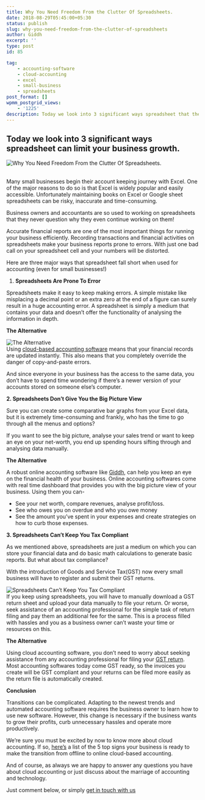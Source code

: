 ```yaml
---
title: Why You Need Freedom From the Clutter Of Spreadsheets.
date: 2018-08-29T05:45:00+05:30
status: publish
slug: why-you-need-freedom-from-the-clutter-of-spreadsheets
author: Giddh
excerpt: ''
type: post
id: 85

tag:
    - accounting-software
    - cloud-accounting
    - excel
    - small-business
    - spreadsheets
post_format: []
wpmm_postgrid_views:
    - '1225'
description: Today we look into 3 significant ways spreadsheet that they never question why they even continue working on them!
---
```

 Today we look into 3 significant ways spreadsheet can limit your business growth. 
-----------------------------------------------------------------------------------

<img class="wp-block-image size-large" src = "../../img/blog/1_AT0tumhju0dFqrVfwr0SGA.webp" alt="Why You Need Freedom From the Clutter Of Spreadsheets." />

<br />Many small businesses begin their account keeping journey with Excel. One of the major reasons to do so is that Excel is widely popular and easily accessible. Unfortunately maintaining books on Excel or Google sheet spreadsheets can be risky, inaccurate and time-consuming.

Business owners and accountants are so used to working on spreadsheets that they never question why they even continue working on them!

Accurate financial reports are one of the most important things for running your business efficiently. Recording transactions and financial activities on spreadsheets make your business reports prone to errors. With just one bad call on your spreadsheet cell and your numbers will be distorted.

Here are three major ways that spreadsheet fall short when used for accounting (even for small businesses!)

1. **Spreadsheets Are Prone To Error**

Spreadsheets make it easy to keep making errors. A simple mistake like misplacing a decimal point or an extra zero at the end of a figure can surely result in a huge accounting error. A spreadsheet is simply a medium that contains your data and doesn’t offer the functionality of analysing the information in depth.

**The Alternative**

<img class="wp-block-image size-large" src = "../../img/blog/1_BQg4C3pqp_4WCcXAeB3IFg.webp" alt="The Alternative" /><br />
Using [cloud-based accounting software](https://giddh.com) means that your financial records are updated instantly. This also means that you completely override the danger of copy-and-paste errors.

And since everyone in your business has the access to the same data, you don’t have to spend time wondering if there’s a newer version of your accounts stored on someone else’s computer.

**2. Spreadsheets Don’t Give You the Big Picture View**

Sure you can create some comparative bar graphs from your Excel data, but it is extremely time-consuming and frankly, who has the time to go through all the menus and options?

If you want to see the big picture, analyse your sales trend or want to keep an eye on your net-worth, you end up spending hours sifting through and analysing data manually.

**The Alternative**

A robust online accounting software like [Giddh](https://giddh.com), can help you keep an eye on the financial health of your business. Online accounting softwares come with real time dashboard that provides you with the big picture view of your business. Using them you can-

- See your net worth, compare revenues, analyse profit/loss.
- See who owes you on overdue and who you owe money
- See the amount you’ve spent in your expenses and create strategies on how to curb those expenses.

**3. Spreadsheets Can’t Keep You Tax Compliant**

As we mentioned above, spreadsheets are just a medium on which you can store your financial data and do basic math calculations to generate basic reports. But what about tax compliance?

With the introduction of Goods and Service Tax(GST) now every small business will have to register and submit their GST returns.

<img class="wp-block-image size-large" src = "../../img/blog/1_ESYalm1E2PRsmSyb7GcaJQ.webp" alt="Spreadsheets Can’t Keep You Tax Compliant" /> <br />
If you keep using spreadsheets, you will have to manually download a GST return sheet and upload your data manually to file your return. Or worse, seek assistance of an accounting professional for the simple task of return filing and pay them an additional fee for the same. This is a process filled with hassles and you as a business owner can’t waste your time or resources on this.

**The Alternative**

Using cloud accounting software, you don’t need to worry about seeking assistance from any accounting professional for filing your [GST return](https://giddh.com/gst). Most accounting softwares today come GST ready, so the invoices you create will be GST compliant and your returns can be filed more easily as the return file is automatically created.

**Conclusion**

Transitions can be complicated. Adapting to the newest trends and automated accounting software requires the business owner to learn how to use new software. However, this change is necessary if the business wants to grow their profits, curb unnecessary hassles and operate more productively.

We’re sure you must be excited by now to know more about cloud accounting. If so, [here’s](https://giddh.com/blog/5-signs-your-business-is-ready-to-move-to-cloud-and-use-online-accounting-services) a list of the 5 top signs your business is ready to make the transition from offline to online cloud-based accounting.

And of course, as always we are happy to answer any questions you have about cloud accounting or just discuss about the marriage of accounting and technology.

Just comment below, or simply [get in touch with us](https://giddh.com)